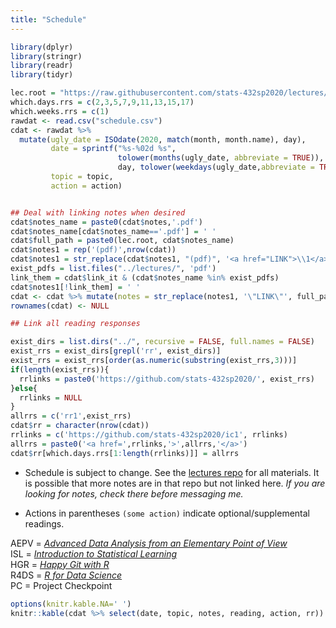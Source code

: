 ```yaml
---
title: "Schedule"
---
```


```r
library(dplyr)
library(stringr)
library(readr)
library(tidyr)

lec.root = "https://raw.githubusercontent.com/stats-432sp2020/lectures/master/"
which.days.rrs = c(2,3,5,7,9,11,13,15,17)
which.weeks.rrs = c(1)
rawdat <- read.csv("schedule.csv")
cdat <- rawdat %>%
  mutate(ugly_date = ISOdate(2020, match(month, month.name), day),
         date = sprintf("%s-%02d %s",
                        tolower(months(ugly_date, abbreviate = TRUE)),
                        day, tolower(weekdays(ugly_date,abbreviate = TRUE))),
         topic = topic,
         action = action)


## Deal with linking notes when desired
cdat$notes_name = paste0(cdat$notes,'.pdf')
cdat$notes_name[cdat$notes_name=='.pdf'] = ' '
cdat$full_path = paste0(lec.root, cdat$notes_name)
cdat$notes1 = rep('(pdf)',nrow(cdat))
cdat$notes1 = str_replace(cdat$notes1, "(pdf)", '<a href="LINK">\\1</a>')
exist_pdfs = list.files("../lectures/", 'pdf')
link_them = cdat$link_it & (cdat$notes_name %in% exist_pdfs)
cdat$notes1[!link_them] = ' '
cdat <- cdat %>% mutate(notes = str_replace(notes1, '\"LINK\"', full_path))
rownames(cdat) <- NULL

## Link all reading responses

exist_dirs = list.dirs("../", recursive = FALSE, full.names = FALSE)
exist_rrs = exist_dirs[grepl('rr', exist_dirs)]
exist_rrs = exist_rrs[order(as.numeric(substring(exist_rrs,3)))]
if(length(exist_rrs)){ 
  rrlinks = paste0('https://github.com/stats-432sp2020/', exist_rrs)
}else{ 
  rrlinks = NULL
}
allrrs = c('rr1',exist_rrs)
cdat$rr = character(nrow(cdat))
rrlinks = c('https://github.com/stats-432sp2020/ic1', rrlinks)
allrrs = paste0('<a href=',rrlinks,'>',allrrs,'</a>')
cdat$rr[which.days.rrs[1:length(rrlinks)]] = allrrs
```


* Schedule is subject to change. See the [lectures repo](https://github.com/stats-432sp2018/lectures) for all materials. It is possible that more notes are in that repo but not linked here. _If you are looking for notes, check there before messaging me._  

* Actions in parentheses `(some action)` indicate optional/supplemental readings.

AEPV = [_Advanced Data Analysis from an Elementary Point of View_](http://www.stat.cmu.edu/~cshalizi/ADAfaEPoV/ADAfaEPoV.pdf)  
ISL = [_Introduction to Statistical Learning_](http://www-bcf.usc.edu/~gareth/ISL/)  
HGR = [_Happy Git with R_](http://happygitwithr.com/)  
R4DS = [_R for Data Science_](http://r4ds.had.co.nz)  
PC = Project Checkpoint

```r
options(knitr.kable.NA=' ')
knitr::kable(cdat %>% select(date, topic, notes, reading, action, rr))
```